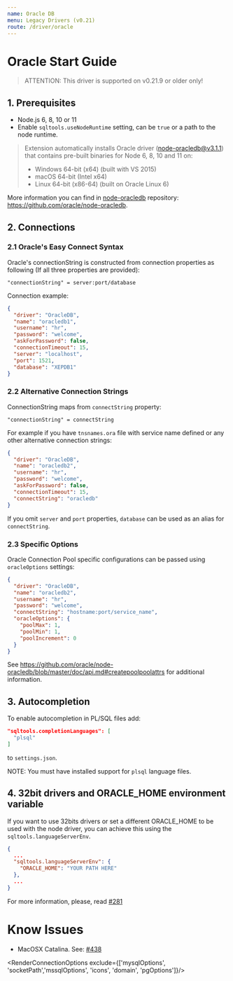 ```yaml
---
name: Oracle DB
menu: Legacy Drivers (v0.21)
route: /driver/oracle
---
```



# Oracle Start Guide

> ATTENTION: This driver is supported on v0.21.9 or older only!

## 1. Prerequisites

- Node.js 6, 8, 10 or 11
- Enable `sqltools.useNodeRuntime` setting, can be `true` or a path to the node runtime.

> Extension automatically installs Oracle driver (node-oracledb@v3.1.1) that contains pre-built binaries for Node 6, 8, 10 and 11 on:
> - Windows 64-bit (x64) (built with VS 2015)
> - macOS 64-bit (Intel x64)
> - Linux 64-bit (x86-64) (built on Oracle Linux 6)

More information you can find in [node-oracledb](https://github.com/oracle/node-oracledb) repository: https://github.com/oracle/node-oracledb.

## 2. Connections

### 2.1 Oracle's Easy Connect Syntax

Oracle's connectionString is constructed from connection properties as following (If all three properties are provided):

```
"connectionString" = server:port/database
```

Connection example:
```json
{
  "driver": "OracleDB",
  "name": "oracledb1",
  "username": "hr",
  "password": "welcome",
  "askForPassword": false,
  "connectionTimeout": 15,
  "server": "localhost",
  "port": 1521,
  "database": "XEPDB1"
}
```

### 2.2 Alternative Connection Strings

ConnectionString maps from `connectString` property:

```
"connectionString" = connectString
```

For example if you have `tnsnames.ora` file with service name defined or any other alternative connection strings:

```json
{
  "driver": "OracleDB",
  "name": "oracledb2",
  "username": "hr",
  "password": "welcome",
  "askForPassword": false,
  "connectionTimeout": 15,
  "connectString": "oracledb"
}
```

If you omit `server` and `port` properties, `database` can be used as an alias for `connectString`.

### 2.3 Specific Options

Oracle Connection Pool specific configurations can be passed using `oracleOptions` settings:

```json
{
  "driver": "OracleDB",
  "name": "oracledb2",
  "username": "hr",
  "password": "welcome",
  "connectString": "hostname:port/service_name",
  "oracleOptions": {
    "poolMax": 1,
    "poolMin": 1,
    "poolIncrement": 0
  }
}
```

See https://github.com/oracle/node-oracledb/blob/master/doc/api.md#createpoolpoolattrs for additional information.

## 3. Autocompletion

To enable autocompletion in PL/SQL files add:
```json
"sqltools.completionLanguages": [
  "plsql"
]
```
to `settings.json`.

NOTE: You must have installed support for `plsql` language files.


## 4. 32bit drivers and ORACLE_HOME environment variable

If you want to use 32bits drivers or set a different ORACLE_HOME to be used with the node driver, you can achieve this using the `sqltools.languageServerEnv`.


```json
{
  ...
  "sqltools.languageServerEnv": {
    "ORACLE_HOME": "YOUR PATH HERE"
  },
  ...
}
```

For more information, please, read [#281](https://github.com/mtxr/vscode-sqltools/issues/281)

# Know Issues

- MacOSX Catalina. See: [#438](https://github.com/mtxr/vscode-sqltools/issues/438)

<RenderConnectionOptions exclude={['mysqlOptions', 'socketPath','mssqlOptions', 'icons', 'domain', 'pgOptions']}/>
